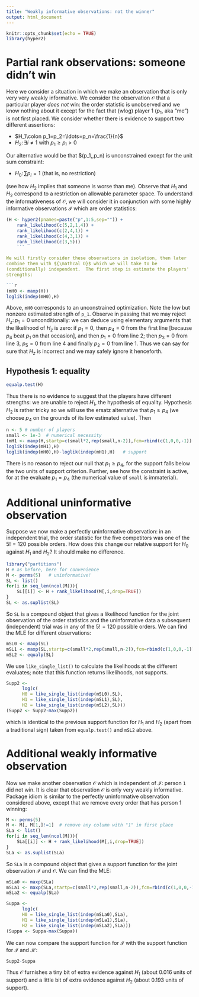 ```yaml
---
title: "Weakly informative observations: not the winner"
output: html_document
---
```


```r
knitr::opts_chunk$set(echo = TRUE)
library(hyper2)
```

# Partial rank observations: someone didn't win

Here we consider a situation in which we make an observation that is
only very very weakly informative.  We consider the observation
${\mathcal O}$ that a particular player *does not* win: the order
statistic is unobserved and we know nothing about it except for the
fact that (wlog) player 1 ($p_1$, aka "me") is not first placed.  We
consider whether there is evidence to support two different assertions:

* $H_1\colon p_1=p_2=\ldots=p_n=\frac{1}{n}$
* $H_2\colon\exists i\neq 1 \mbox{ with } p_1\geq p_i>0$

Our alternative would be that $(p_1,\ldots,p_n) is unconstrained
except for the unit sum constraint:

* $H_0\colon\sum p_i=1$  (that is, no restriction)

(see how $H_2$ implies that someone is worse than me).  Observe that
$H_1$ and $H_2$ correspond to a restriction on allowable parameter
space.  To understand the informativeness of ${\mathcal O}$, we will
consider it in conjunction with some highly informative observations
${\mathcal I}$ which are order statistics:

```r
(H <- hyper2(pnames=paste("p",1:5,sep="")) +
    rank_likelihood(c(5,2,1,4)) + 
    rank_likelihood(c(2,4,1)) + 
    rank_likelihood(c(4,3,1)) + 
    rank_likelihood(c(3,5)))
	```
	
We will firstly consider these observations in isolation, then later
combine them with ${\mathcal O}$ which we will take to be
(conditionally) independent.  The first step is estimate the players'
strengths:

```r
(mH0 <- maxp(H))
loglik(indep(mH0),H)
```

Above, `mH0` corresponds to an unconstrained optimization.  Note the
low but nonzero estimated strength of `p_1`.  Observe in passing that
we may reject $H_z\colon p_1=0$ unconditionally: we can deduce using
elementary arguments that the likelihood of $H_z$ is zero: if $p_1=0$,
then $p_4=0$ from the first line [because $p_4$ beat $p_1$ on that
occasion], and then $p_1=0$ from line 2; then $p_3=0$ from line 3,
$p_5=0$ from line 4 and finally $p_2=0$ from line 1.  Thus we can say
for sure that $H_z$ is incorrect and we may safely ignore it
henceforth.

## Hypothesis 1: equality


```r
equalp.test(H)
```

Thus there is no evidence to suggest that the players have different
strengths: we are unable to reject $H_1$, the hypothesis of equality.
Hypothesis $H_2$ is rather tricky so we will use the ersatz
alternative that $p_1\geqslant p_4$ (we choose $p_4$ on the grounds of
its low estimated value).  Then

```r
n <- 5 # number of players
small <- 1e-3  # numerical necessity
(mH1 <- maxp(H,startp=c(small*2,rep(small,n-2)),fcm=rbind(c(1,0,0,-1)),fcv=0))
loglik(indep(mH1),H)
loglik(indep(mH0),H)-loglik(indep(mH1),H)   # support
```

There is no reason to reject our null that $p_1\geqslant p_4$, for the
support falls below the two units of support criterion.  Further, see
how the constraint is active, for at the evaluate $p_1=p_4$ (the
numerical value of `small` is immaterial).

# Additional uninformative observation

Suppose we now make a perfectly uninformative observation: in an
independent trial, the order statistic for the five competitors was
one of the $5!=120$ possible orders.  How does this change our
relative support for $H_0$ against $H_1$ and $H_2$?  It should make no
difference.

```r
library("partitions")
H # as before, here for convenience
M <- perms(5)   # uninformative!
SL <- list()
for(i in seq_len(ncol(M))){
	SL[[i]] <- H + rank_likelihood(M[,i,drop=TRUE])
}
SL <- as.suplist(SL)
```

So `SL` is a compound object that gives a likelihood function for the
joint observation of the order statistics and the uninformative data a
subsequent (independent) trial was in any of the $5!=120$ possible
orders.  We can find the MLE for different observations:

```r
mSL0 <- maxp(SL)
mSL1 <- maxp(SL,startp=c(small*2,rep(small,n-2)),fcm=rbind(c(1,0,0,-1)),fcv=0)
mSL2 <- equalp(SL)
```

We use `like_single_list()` to calculate the likelihoods at the
different evaluates; note that this function returns likelihoods, not
supports.

```r
Supp2 <-
      log(c(
      H0 = like_single_list(indep(mSL0),SL),
      H1 = like_single_list(indep(mSL1),SL),
      H2 = like_single_list(indep(mSL2),SL)))
(Supp2 <- Supp2-max(Supp2))
```

which is identical to the previous support function for $H_1$ and
$H_2$ (apart from a traditional sign) taken from `equalp.test()` and
`mSL2` above.

# Additional weakly informative observation

Now we make another observation ${\mathcal O}$ which is independent of
${\mathcal I}$: person `1` did not win.  It is clear that observation
${\mathcal O}$ is only very weakly informative.  Package idiom is
similar to the perfectly uninformative observation considered above,
except that we remove every order that has person 1 winning:

```r
M <- perms(5)
M <- M[, M[1,]!=1]  # remove any column with "1" in first place
SLa <- list()
for(i in seq_len(ncol(M))){
	SLa[[i]] <- H + rank_likelihood(M[,i,drop=TRUE])
}
SLa <- as.suplist(SLa)
```

So `SLa` is a compound object that gives a support function for the
joint observation ${\mathcal I}$ and ${\mathcal O}$.  We can find the
MLE:

```r
mSLa0 <- maxp(SLa)
mSLa1 <- maxp(SLa,startp=c(small*2,rep(small,n-2)),fcm=rbind(c(1,0,0,-1)),fcv=0)
mSLa2 <- equalp(SLa)
```

```r
Suppa <-
      log(c(
      H0 = like_single_list(indep(mSLa0),SLa),
      H1 = like_single_list(indep(mSLa1),SLa),
      H2 = like_single_list(indep(mSLa2),SLa)))
(Suppa <- Suppa-max(Suppa))
```

We can now compare the support function for ${\mathcal I}$ with the
support function for ${\mathcal I}$ and ${\mathcal H}$:

```r
Supp2-Suppa
```

Thus ${\mathcal O}$ furnishes a tiny bit of extra evidence against
$H_1$ (about $0.016$ units of support) and a little bit of extra
evidence against $H_2$ (about $0.193$ units of support).
